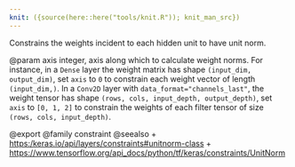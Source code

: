 ```yaml
---
knit: ({source(here::here("tools/knit.R")); knit_man_src})
---
```

Constrains the weights incident to each hidden unit to have unit norm.

@param axis integer, axis along which to calculate weight norms.
For instance, in a `Dense` layer the weight matrix
has shape `(input_dim, output_dim)`,
set `axis` to `0` to constrain each weight vector
of length `(input_dim,)`.
In a `Conv2D` layer with `data_format="channels_last"`,
the weight tensor has shape
`(rows, cols, input_depth, output_depth)`,
set `axis` to `[0, 1, 2]`
to constrain the weights of each filter tensor of size
`(rows, cols, input_depth)`.

@export
@family constraint
@seealso
+ <https:/keras.io/api/layers/constraints#unitnorm-class>
+ <https://www.tensorflow.org/api_docs/python/tf/keras/constraints/UnitNorm>

